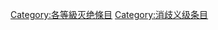 {{Articles by Quality| topic=灭绝|project=灭绝|format=toc}}
{{Wikipedia category}}
{{emptycat}}
[[Category:各等級灭绝條目|Category:各等級灭绝條目]]
[[Category:消歧义级条目‎|Category:消歧义级条目‎]]